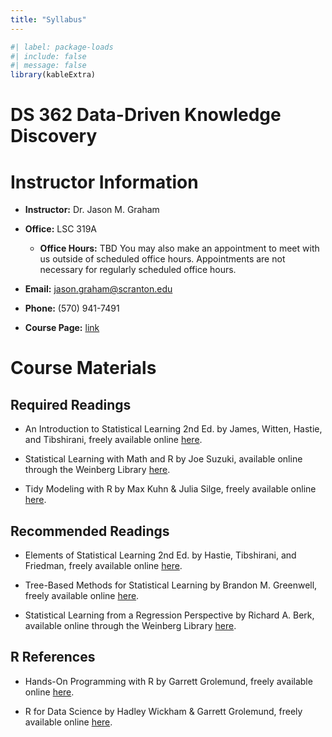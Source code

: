 ```yaml
---
title: "Syllabus"
---
```


```r
#| label: package-loads
#| include: false
#| message: false
library(kableExtra)
```

# DS 362 Data-Driven Knowledge Discovery


# Instructor Information

* **Instructor:** Dr. Jason M. Graham

* **Office:** LSC 319A 
    + **Office Hours:** TBD You may also make an appointment to meet with us outside of scheduled office hours. Appointments are not necessary for regularly scheduled office hours.

* **Email:** <jason.graham@scranton.edu>

* **Phone:** (570) 941-7491

* **Course Page:** [link](https://knowledge-discovery.netlify.app/)

# Course Materials

## Required Readings

* An Introduction to Statistical Learning 2nd Ed. by James, Witten, Hastie, and Tibshirani, freely available online [here](https://www.statlearning.com/).

* Statistical Learning with Math and R by Joe Suzuki, available online through the Weinberg Library [here](https://link-springer-com.ezp.scranton.edu/book/10.1007/978-981-15-7568-6).

* Tidy Modeling with R by
Max Kuhn & Julia Silge, freely available online [here](https://www.tmwr.org/).

## Recommended Readings

* Elements of Statistical Learning 2nd Ed. by Hastie, Tibshirani, and Friedman, freely available online [here](https://hastie.su.domains/ElemStatLearn/).

* Tree-Based Methods for Statistical Learning by Brandon M. Greenwell, freely available online [here](https://bgreenwell.github.io/treebook/).

* Statistical Learning from a Regression Perspective by Richard A. Berk, available online through the Weinberg Library [here](https://link-springer-com.ezp.scranton.edu/book/10.1007/978-3-030-40189-4).


## R References

* Hands-On Programming with R by Garrett Grolemund, freely available online [here](https://rstudio-education.github.io/hopr/).

* R for Data Science by Hadley Wickham & Garrett Grolemund, freely available online [here](https://r4ds.had.co.nz/index.html).
